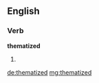 ==English==

===Verb===
'''thematized'''

# {{en-past of|thematize}}

[[de:thematized]]
[[mg:thematized]]